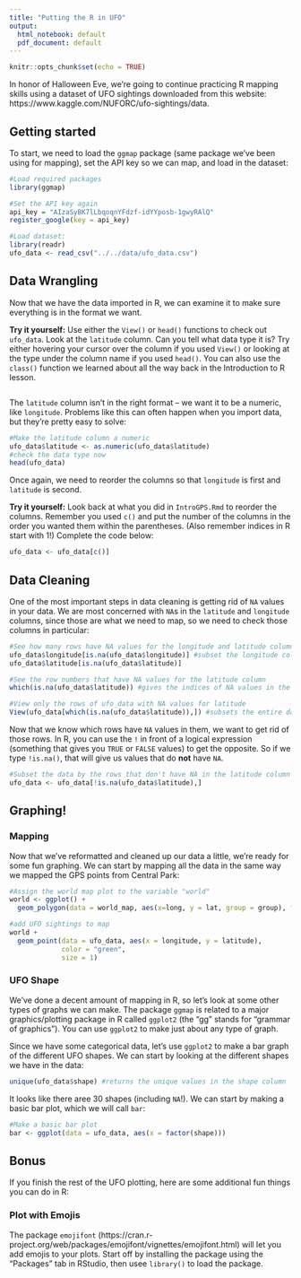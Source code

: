 ```yaml
---
title: "Putting the R in UFO"
output:
  html_notebook: default
  pdf_document: default
---
```


```r
knitr::opts_chunk$set(echo = TRUE)
```

In honor of Halloween Eve, we're going to continue practicing R mapping skills using a dataset of UFO sightings downloaded from this website: https://www.kaggle.com/NUFORC/ufo-sightings/data.

## Getting started

To start, we need to load the `ggmap` package (same package we've been using for mapping), set the API key so we can map, and load in the dataset:

```r
#Load required packages
library(ggmap)

#Set the API key again
api_key = "AIzaSyBK7lLbqoqnYFdzf-idYYposb-1gwyRAlQ"
register_google(key = api_key)

#Load dataset:
library(readr)
ufo_data <- read_csv("../../data/ufo_data.csv")
```


## Data Wrangling

Now that we have the data imported in R, we can examine it to make sure everything is in the format we want.

**Try it yourself:** Use either the `View()` or `head()` functions to check out `ufo_data`. Look at the `latitude` column. Can you tell what data type it is? Try either hovering your cursor over the column if you used `View()` or looking at the type under the column name if you used `head()`. You can also use the `class()` function we learned about all the way back in the Introduction to R lesson.

```r

```


The `latitude` column isn't in the right format -- we want it to be a numeric, like `longitude`. Problems like this can often happen when you import data, but they're pretty easy to solve:

```r
#Make the latitude column a numeric
ufo_data$latitude <- as.numeric(ufo_data$latitude)
#check the data type now
head(ufo_data)
```


Once again, we need to reorder the columns so that `longitude` is first and `latitude` is second.

**Try it yourself:** Look back at what you did in `IntroGPS.Rmd` to reorder the columns. Remember you used `c()` and put the number of the columns in the order you wanted them within the parentheses. (Also remember indices in R start with 1!) Complete the code below:

```r
ufo_data <- ufo_data[c()]
```

## Data Cleaning

One of the most important steps in data cleaning is getting rid of `NA` values in your data. We are most concerned with `NA`s in the `latitude` and `longitude` columns, since those are what we need to map, so we need to check those columns in particular:

```r
#See how many rows have NA values for the longitude and latitude columns
ufo_data$longitude[is.na(ufo_data$longitude)] #subset the longitude column by which values are missing
ufo_data$latitude[is.na(ufo_data$latitude)]

#See the row numbers that have NA values for the latitude column
which(is.na(ufo_data$latitude)) #gives the indices of NA values in the latitude column

#View only the rows of ufo_data with NA values for latitude
View(ufo_data[which(is.na(ufo_data$latitude)),]) #subsets the entire dataframe by the row numbers we found in the previous line of code
```

Now that we know which rows have `NA` values in them, we want to get rid of those rows. In R, you can use the `!` in front of a logical expression (something that gives you `TRUE` or `FALSE` values) to get the opposite. So if we type `!is.na()`, that will give us values that do **not** have `NA`.

```r
#Subset the data by the rows that don't have NA in the latitude column
ufo_data <- ufo_data[!is.na(ufo_data$latitude),]
```

## Graphing!

### Mapping

Now that we've reformatted and cleaned up our data a little, we're ready for some fun graphing. We can start by mapping all the data in the same way we mapped the GPS points from Central Park:

```r
#Assign the world map plot to the variable "world"
world <- ggplot() + 
  geom_polygon(data = world_map, aes(x=long, y = lat, group = group), fill = "grey", color = "darkgrey")

#add UFO sightings to map
world +
  geom_point(data = ufo_data, aes(x = longitude, y = latitude),
             color = "green",
             size = 1)
```

### UFO Shape

We've done a decent amount of mapping in R, so let's look at some other types of graphs we can make. The package `ggmap` is related to a major graphics/plotting package in R called `ggplot2` (the "gg" stands for "grammar of graphics"). You can use `ggplot2` to make just about any type of graph.

Since we have some categorical data, let's use `ggplot2` to make a bar graph of the different UFO shapes. We can start by looking at the different shapes we have in the data:

```r
unique(ufo_data$shape) #returns the unique values in the shape column
```

It looks like there aree 30 shapes (including `NA`!). We can start by making a basic bar plot, which we will call `bar`:

```r
#Make a basic bar plot
bar <- ggplot(data = ufo_data, aes(x = factor(shape)))
```


## Bonus

If you finish the rest of the UFO plotting, here are some additional fun things you can do in R:

### Plot with Emojis

The package `emojifont` (https://cran.r-project.org/web/packages/emojifont/vignettes/emojifont.html) will let you add emojis to your plots. Start off by installing the package using the "Packages" tab in RStudio, then usee `library()` to load the package.


